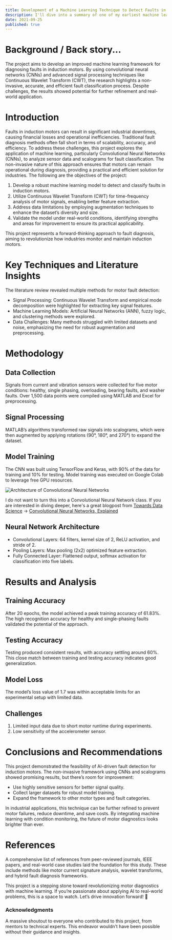 ```yaml
---
title: Development of a Machine Learning Technique to Detect Faults in Induction Motors
description: I'll dive into a summary of one of my earliest machine learning projects to detect faults in induction motors. This project, spearheaded to minimize industrial economic losses, presents an AI-based fault diagnosis framework.
date: 2021-09-25
published: true
---
```


# Background / Back story...

The project aims to develop an improved machine learning framework for diagnosing faults in induction motors. By using convolutional neural networks (CNNs) and advanced signal processing techniques like Continuous Wavelet Transform (CWT), the research highlights a non-invasive, accurate, and efficient fault classification process. Despite challenges, the results showed potential for further refinement and real-world application.

# Introduction

Faults in induction motors can result in significant industrial downtimes, causing financial losses and operational inefficiencies. Traditional fault diagnosis methods often fall short in terms of scalability, accuracy, and efficiency. To address these challenges, this project explores the application of machine learning, particularly Convolutional Neural Networks (CNNs), to analyze sensor data and scalograms for fault classification. The non-invasive nature of this approach ensures that motors can remain operational during diagnosis, providing a practical and efficient solution for industries. The following are the objectives of the project:

1. Develop a robust machine learning model to detect and classify faults in induction motors.
2. Utilize Continuous Wavelet Transform (CWT) for time-frequency analysis of motor signals, enabling better feature extraction.
3. Address data limitations by employing augmentation techniques to enhance the dataset’s diversity and size.
4. Validate the model under real-world conditions, identifying strengths and areas for improvement to ensure its practical applicability.

This project represents a forward-thinking approach to fault diagnosis, aiming to revolutionize how industries monitor and maintain induction motors.

# Key Techniques and Literature Insights

The literature review revealed multiple methods for motor fault detection:

- Signal Processing: Continuous Wavelet Transform and empirical mode decomposition were highlighted for extracting key signal features.
- Machine Learning Models: Artificial Neural Networks (ANN), fuzzy logic, and clustering methods were explored.
- Data Challenges: Many methods struggled with limited datasets and noise, emphasizing the need for robust augmentation and preprocessing.

# Methodology

## Data Collection

Signals from current and vibration sensors were collected for five motor conditions: healthy, single phasing, overloading, bearing faults, and washer faults. Over 1,500 data points were compiled using MATLAB and Excel for preprocessing.

<CenteredImage
  src="./Experimentalsetup.jpg"
  alt="An example image"
  width={400}
/>

## Signal Processing

MATLAB’s algorithms transformed raw signals into scalograms, which were then augmented by applying rotations (90°, 180°, and 270°) to expand the dataset.

<CenteredImage src="./scalogram.png" alt="Scalogram" width={700} />

## Model Training

The CNN was built using TensorFlow and Keras, with 90% of the data for training and 10% for testing. Model training was executed on Google Colab to leverage free GPU resources.

![Architecture of Convolutional Neural Networks](./convnet.jpg)

I do not want to turn this into a Convolutional Neural Network class. If you are interested in diving deeper, here's a great blogpost from [Towards Data Science](https://towardsdatascience.com/) -> [Convolutional Neural Networks, Explained](https://towardsdatascience.com/convolutional-neural-networks-explained-9cc5188c4939)

## Neural Network Architecture

- Convolutional Layers: 64 filters, kernel size of 2, ReLU activation, and stride of 2.
- Pooling Layers: Max pooling (2x2) optimized feature extraction.
- Fully Connected Layer: Flattened output, softmax activation for classification into five labels.

# Results and Analysis

## Training Accuracy

After 20 epochs, the model achieved a peak training accuracy of 61.83%. The high recognition accuracy for healthy and single-phasing faults validated the potential of the approach.

## Testing Accuracy

Testing produced consistent results, with accuracy settling around 60%. This close match between training and testing accuracy indicates good generalization.

## Model Loss

The model’s loss value of 1.7 was within acceptable limits for an experimental setup with limited data.

## Challenges

1. Limited input data due to short motor runtime during experiments.
2. Low sensitivity of the accelerometer sensor.

# Conclusions and Recommendations

This project demonstrated the feasibility of AI-driven fault detection for induction motors. The non-invasive framework using CNNs and scalograms showed promising results, but there’s room for improvement:

- Use highly sensitive sensors for better signal quality.
- Collect larger datasets for robust model training.
- Expand the framework to other motor types and fault categories.

In industrial applications, this technique can be further refined to prevent motor failures, reduce downtime, and save costs. By integrating machine learning with condition monitoring, the future of motor diagnostics looks brighter than ever.

# References

A comprehensive list of references from peer-reviewed journals, IEEE papers, and real-world case studies laid the foundation for this study. These include methods like motor current signature analysis, wavelet transforms, and hybrid fault diagnosis frameworks.

This project is a stepping stone toward revolutionizing motor diagnostics with machine learning. If you’re passionate about applying AI to real-world problems, this is a space to watch. Let’s drive innovation forward! 🚀

### Acknowledgments

A massive shoutout to everyone who contributed to this project, from mentors to technical experts. This endeavor wouldn’t have been possible without their guidance and insights.
